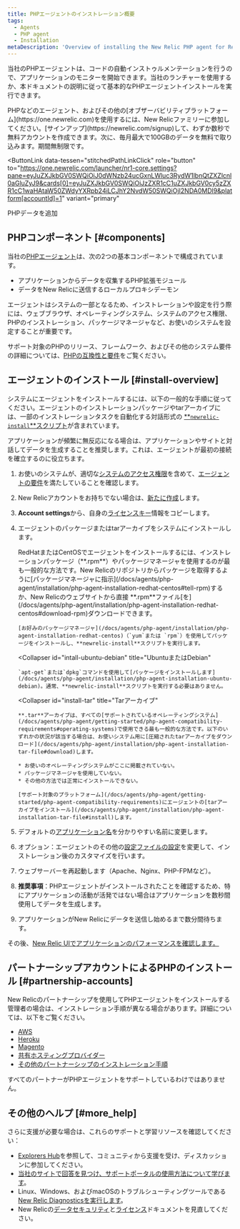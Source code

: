 ```yaml
---
title: PHPエージェントのインストレーション概要
tags:
  - Agents
  - PHP agent
  - Installation
metaDescription: 'Overview of installing the New Relic PHP agent for RedHat, CentOS, Ubuntu, or Debian, or for the tar archive.'
---
```


当社のPHPエージェントは、コードの自動インストゥルメンテーションを行うので、アプリケーションのモニターを開始できます。当社のランチャーを使用するか、本ドキュメントの説明に従って基本的なPHPエージェントインストールを実行できます。

<Callout variant="tip">
  PHPなどのエージェント、およびその他の[オブザーバビリティプラットフォーム](https://one.newrelic.com)を使用するには、New Relicファミリーに参加してください。[サインアップ](https://newrelic.com/signup)して、わずか数秒で無料アカウントを作成できます。次に、毎月最大で100GBのデータを無料で取り込みます。期間無制限です。
</Callout>

<ButtonLink
  data-tessen="stitchedPathLinkClick"
  role="button"
  to="https://one.newrelic.com/launcher/nr1-core.settings?pane=eyJuZXJkbGV0SWQiOiJ0dWNzb24ucGxnLWluc3RydW1lbnQtZXZlcnl0aGluZyJ9&cards[0]=eyJuZXJkbGV0SWQiOiJzZXR1cC1uZXJkbGV0cy5zZXR1cC1waHAtaW50ZWdyYXRpb24iLCJhY2NvdW50SWQiOjI2NDA0MDl9&platform[accountId]=1"
  variant="primary"
>
  PHPデータを追加
</ButtonLink>

## PHPコンポーネント [#components]

当社の[PHPエージェント](/docs/agents/php-agent/getting-started/new-relic-php)は、次の2つの基本コンポーネントで構成されています。

* アプリケーションからデータを収集するPHP拡張モジュール
* データをNew Relicに送信するローカルプロキシデーモン

エージェントはシステムの一部となるため、インストレーションや設定を行う際には、ウェブブラウザ、オペレーティングシステム、システムのアクセス権限、PHPのインストレーション、パッケージマネージャなど、お使いのシステムを設定することが重要です。

サポート対象のPHPのリリース、フレームワーク、およびその他のシステム要件の詳細については、[PHPの互換性と要件](/docs/agents/php-agent/getting-started/php-agent-compatibility-requirements)をご覧ください。

## エージェントのインストール [#install-overview]

システムにエージェントをインストールするには、以下の一般的な手順に従ってください。エージェントのインストレーションパッケージやtarアーカイブには、一部のインストレーションタスクを自動化する対話形式の [**`newrelic-install`**スクリプト](/docs/agents/php-agent/installation/newrelic-install-script)が含まれています。

<Callout variant="tip">
  アプリケーションが頻繁に無反応になる場合は、アプリケーションやサイトと対話してデータを生成することを推奨します。これは、エージェントが最初の接続を確立するのに役立ちます。
</Callout>

1. お使いのシステムが、適切な[システムのアクセス権限](/docs/agents/php-agent/getting-started/php-agent-compatibility-requirements#permissions)を含めて、[エージェントの要件](/docs/agents/php-agent/getting-started/php-agent-compatibility-requirements)を満たしていることを確認します。
2. New Relicアカウントをお持ちでない場合は、[新たに作成](/docs/subscriptions/creating-your-new-relic-account)します。
3. **Account settings**から、自身の[ライセンスキー](/docs/agents/php-agent/getting-started/php-agent-compatibility-requirements#license_key)情報をコピーします。
4. エージェントのパッケージまたはtarアーカイブをシステムにインストールします。

   <CollapserGroup>
     <Collapser
       id="install-redhat-centos"
       title="RedHatまたはCentOS"
     >
       RedHatまたはCentOSでエージェントをインストールするには、インストレーションパッケージ（**.rpm**）やパッケージマネージャを使用するのが最も一般的な方法です。New Relicのリポジトリからパッケージを取得するように[パッケージマネージャに指示](/docs/agents/php-agent/installation/php-agent-installation-redhat-centos#tell-rpm)するか、New Relicのウェブサイトから直接 **.rpm**ファイル[を](/docs/agents/php-agent/installation/php-agent-installation-redhat-centos#download-rpm)ダウンロードできます。

       [お好みのパッケージマネージャ](/docs/agents/php-agent/installation/php-agent-installation-redhat-centos)（`yum`または `rpm`）を使用してパッケージをインストールし、**newrelic-install**スクリプトを実行します。
     </Collapser>

     <Collapser
       id="intall-ubuntu-debian"
       title="UbuntuまたはDebian"
     >
       `apt-get`または`dpkg`コマンドを使用して[パッケージをインストールします](/docs/agents/php-agent/installation/php-agent-installation-ubuntu-debian)。通常、**newrelic-install**スクリプトを実行する必要はありません。
     </Collapser>

     <Collapser
       id="install-tar"
       title="Tarアーカイブ"
     >
       **.tar**アーカイブは、すべての[サポートされているオペレーティングシステム](/docs/agents/php-agent/getting-started/php-agent-compatibility-requirements#operating-systems)で使用できる最も一般的な方法です。以下のいずれかの状況が該当する場合は、お使いシステム用に[圧縮されたtarアーカイブをダウンロード](/docs/agents/php-agent/installation/php-agent-installation-tar-file#download)します。

       * お使いのオペレーティングシステムがここに掲載されていない。
       * パッケージマネージャを使用していない。
       * その他の方法では正常にインストールできない。

       [サポート対象のプラットフォーム](/docs/agents/php-agent/getting-started/php-agent-compatibility-requirements)にエージェントの[tarアーカイブをインストール](/docs/agents/php-agent/installation/php-agent-installation-tar-file#install)します。
     </Collapser>
   </CollapserGroup>
5. デフォルトの[アプリケーション名](/docs/site/naming-your-application)を分かりやすい名前に変更します。
6. オプション：エージェントのその他の[設定ファイルの設定](/docs/agents/php-agent/configuration/php-agent-configuration)を変更して、インストレーション後のカスタマイズを行います。
7. ウェブサーバーを再起動します（Apache、Nginx、PHP-FPMなど）。
8. **推奨事項**：PHPエージェントがインストールされたことを確認するため、特にアプリケーションの活動が活発ではない場合はアプリケーションを数秒間使用してデータを生成します。
9. アプリケーションがNew Relicにデータを送信し始めるまで数分間待ちます。

その後、[New Relic UIでアプリケーションのパフォーマンスを確認します。](/docs/apm/applications-menu/monitoring/apm-overview-page)

## パートナーシップアカウントによるPHPのインストール [#partnership-accounts]

New Relicのパートナーシップを使用してPHPエージェントをインストールする管理者の場合は、インストレーション手順が異なる場合があります。詳細については、以下をご覧ください。

* [AWS](/docs/accounts-partnerships/partnerships/partner-based-installation/amazon-web-services-aws-users)
* [Heroku](/docs/agents/php-agent/installation/php-agent-heroku)
* [Magento](/docs/accounts-partnerships/partnerships/partner-based-installation/log-install-new-relic-partners#magento)
* [共有ホスティングプロバイダー](/docs/agents/php-agent/installation/install-php-agent-shared-hosting-service)
* [その他のパートナーシップのインストレーション手順](/docs/accounts-partnerships/partnerships/partner-based-installation/log-install-new-relic-partners)

すべてのパートナーがPHPエージェントをサポートしているわけではありません。

## その他のヘルプ [#more_help]

さらに支援が必要な場合は、これらのサポートと学習リソースを確認してください：

* [Explorers Hub](https://discuss.newrelic.com/)を参照して、コミュニティから支援を受け、ディスカッションに参加してください。
* [当社のサイトで回答を見つけ、サポートポータルの使用方法について学びます](/docs/using-new-relic/welcome-new-relic/get-started/find-help-use-support-portal)。
* Linux、Windows、およびmacOSのトラブルシューティングツールである[New Relic Diagnosticsを実行します](/docs/using-new-relic/cross-product-functions/troubleshooting/new-relic-diagnostics)。
* New Relicの[データセキュリティ](/docs/security)と[ライセンス](/docs/licenses)ドキュメントを見直してください。
